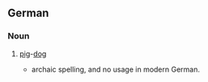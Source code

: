 ==German==

===Noun===
{{infl|de|noun}}

# {{archaic|slang|pejorative|lang=de}} [[pig]]-[[dog]]
#*archaic spelling, and no usage in modern German.